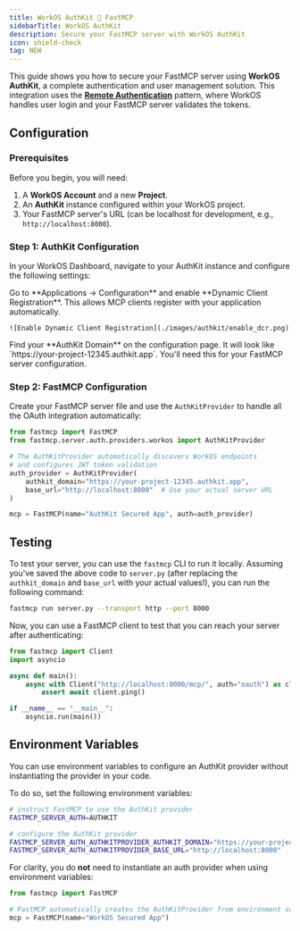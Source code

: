 ```yaml
---
title: WorkOS AuthKit 🤝 FastMCP
sidebarTitle: WorkOS AuthKit
description: Secure your FastMCP server with WorkOS AuthKit
icon: shield-check
tag: NEW
---
```



<VersionBadge version="2.11.0" />

This guide shows you how to secure your FastMCP server using **WorkOS AuthKit**, a complete authentication and user management solution. This integration uses the [**Remote Authentication**](/servers/auth/remote-authorization) pattern, where WorkOS handles user login and your FastMCP server validates the tokens.


## Configuration
### Prerequisites

Before you begin, you will need:
1.  A **WorkOS Account** and a new **Project**.
2.  An **AuthKit** instance configured within your WorkOS project.
3.  Your FastMCP server's URL (can be localhost for development, e.g., `http://localhost:8000`).

### Step 1: AuthKit Configuration

In your WorkOS Dashboard, navigate to your AuthKit instance and configure the following settings:

<Steps>
<Step title="Enable Dynamic Client Registration">
    Go to **Applications → Configuration** and enable **Dynamic Client Registration**. This allows MCP clients register with your application automatically.

    ![Enable Dynamic Client Registration](./images/authkit/enable_dcr.png)
</Step>

<Step title="Note Your AuthKit Domain">
    Find your **AuthKit Domain** on the configuration page. It will look like `https://your-project-12345.authkit.app`. You'll need this for your FastMCP server configuration.
</Step>
</Steps>

### Step 2: FastMCP Configuration

Create your FastMCP server file and use the `AuthKitProvider` to handle all the OAuth integration automatically:

```python server.py
from fastmcp import FastMCP
from fastmcp.server.auth.providers.workos import AuthKitProvider

# The AuthKitProvider automatically discovers WorkOS endpoints
# and configures JWT token validation
auth_provider = AuthKitProvider(
    authkit_domain="https://your-project-12345.authkit.app",
    base_url="http://localhost:8000"  # Use your actual server URL
)

mcp = FastMCP(name="AuthKit Secured App", auth=auth_provider)
```

## Testing

To test your server, you can use the `fastmcp` CLI to run it locally. Assuming you've saved the above code to `server.py` (after replacing the `authkit_domain` and `base_url` with your actual values!), you can run the following command:

```bash
fastmcp run server.py --transport http --port 8000
```

Now, you can use a FastMCP client to test that you can reach your server after authenticating:

```python
from fastmcp import Client
import asyncio

async def main():
    async with Client("http://localhost:8000/mcp/", auth="oauth") as client:
        assert await client.ping()

if __name__ == "__main__":
    asyncio.run(main())
```


## Environment Variables

You can use environment variables to configure an AuthKit provider without instantiating the provider in your code.

To do so, set the following environment variables:

```bash
# instruct FastMCP to use the AuthKit provider
FASTMCP_SERVER_AUTH=AUTHKIT

# configure the AuthKit provider
FASTMCP_SERVER_AUTH_AUTHKITPROVIDER_AUTHKIT_DOMAIN="https://your-project-12345.authkit.app"
FASTMCP_SERVER_AUTH_AUTHKITPROVIDER_BASE_URL="http://localhost:8000"
```

For clarity, you do **not** need to instantiate an auth provider when using environment variables:

```python server.py
from fastmcp import FastMCP

# FastMCP automatically creates the AuthKitProvider from environment variables
mcp = FastMCP(name="WorkOS Secured App")
```